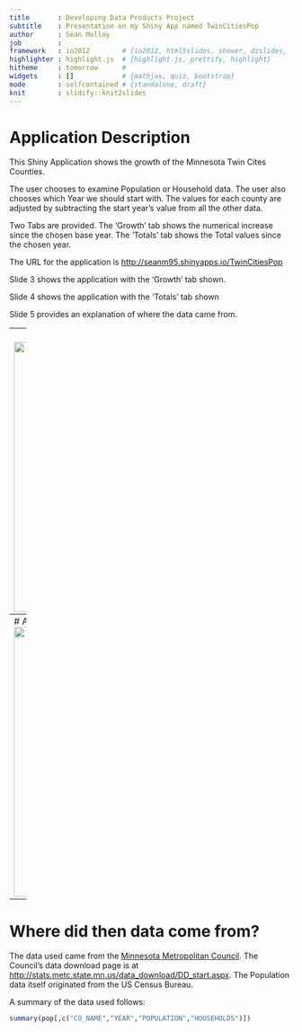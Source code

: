```yaml
---
title       : Developing Data Products Project
subtitle    : Presentation on my Shiny App named TwinCitiesPop
author      : Sean Molloy
job         : 
framework   : io2012        # {io2012, html5slides, shower, dzslides, ...}
highlighter : highlight.js  # {highlight.js, prettify, highlight}
hitheme     : tomorrow      # 
widgets     : []            # {mathjax, quiz, bootstrap}
mode        : selfcontained # {standalone, draft}
knit        : slidify::knit2slides
---
```


# Application Description

This Shiny Application shows the growth of the Minnesota Twin Cites Counties. 

The user chooses to examine Population or Household data. The user also chooses which Year we should start with.
The values for each county are adjusted by subtracting the start year's value from all the other data. 

Two Tabs are provided. The 'Growth' tab shows the numerical increase since the chosen base year. The 'Totals' tab shows the Total values since the chosen year.

The URL for the application is <a href="http://seanm95.shinyapps.io/TwinCitiesPop">http://seanm95.shinyapps.io/TwinCitiesPop</a>

Slide 3 shows the application with the 'Growth' tab shown.

Slide 4 shows the application with the 'Totals' tab shown

Slide 5 provides an explanation of where the data came from.

---
# Application with the 'Growth' tab shown
<img height=480 width=900 src="assets\img\Growth.png"></img>

---
# Application with the 'Totals' tab shown
<img height=480 width=900 src="assets\img\Totals.png"></img>

---
# Where did then data come from?

The data used came from the <a href="http://metrocouncil.org/">Minnesota Metropolitan Council</a>. 
The Council's data download page is at 
<a href="http://stats.metc.state.mn.us/data_download/DD_start.aspx">http://stats.metc.state.mn.us/data_download/DD_start.aspx</a>. 
The Population data itself originated from the US Census Bureau. 

A summary of the data used follows:
```r
summary(pop[,c("CO_NAME","YEAR","POPULATION","HOUSEHOLDS")])
```


